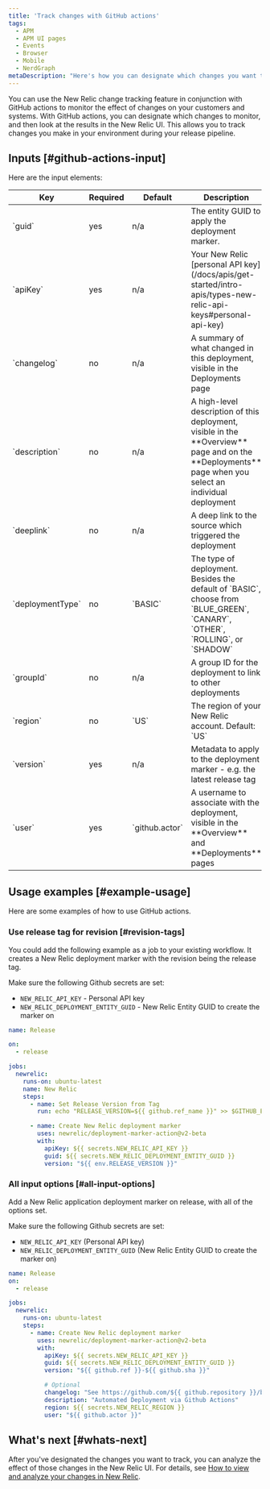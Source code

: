 ```yaml
---
title: 'Track changes with GitHub actions'
tags:
  - APM
  - APM UI pages
  - Events
  - Browser
  - Mobile
  - NerdGraph
metaDescription: "Here's how you can designate which changes you want to track by using GitHub actions."
---
```



You can use the New Relic change tracking feature in conjunction with GitHub actions to monitor the effect of changes on your customers and systems. With GitHub actions, you can designate which changes to monitor, and then look at the results in the New Relic UI. This allows you to track changes you make in your environment during your release pipeline.

## Inputs [#github-actions-input]

Here are the input elements:

<table>
  <thead>
    <tr>
      <th style={{ width: "200px" }}>
        Key
      </th>
      <th>
        Required
      </th>
      <th style={{ width: "200px" }}>
        Default
      </th>
      <th>
        Description
      </th>
    </tr>
  </thead>
    <tbody>
    <tr>
      <td>
        `guid`
      </td>
      <td>
        yes
      </td>
      <td>
        n/a
      </td>
      <td>
        The entity GUID to apply the deployment marker.
      </td>
    </tr>
    <tr>
      <td>
        `apiKey`
      </td>
      <td>
        yes
      </td>
      <td>
        n/a
      </td>
      <td>
        Your New Relic [personal API key](/docs/apis/get-started/intro-apis/types-new-relic-api-keys#personal-api-key)
      </td>
    </tr>
    <tr>
      <td>
        `changelog`
      </td>
      <td>
        no
      </td>
      <td>
        n/a
      </td>
      <td>
        A summary of what changed in this deployment, visible in the Deployments page
      </td>
    </tr>
    <tr>
      <td>
        `description`
      </td>
      <td>
        no
      </td>
      <td>
        n/a
      </td>
      <td>
        A high-level description of this deployment, visible in the **Overview** page and on the **Deployments** page when you select an individual deployment
      </td>
    </tr>
    <tr>
      <td>
        `deeplink`
      </td>
      <td>
        no
      </td>
      <td>
        n/a
      </td>
      <td>
        A deep link to the source which triggered the deployment
      </td>
    </tr>
    <tr>
      <td>
        `deploymentType`
      </td>
      <td>
        no
      </td>
      <td>
        `BASIC`
      </td>
      <td>
        The type of deployment. Besides the default of `BASIC`, choose from `BLUE_GREEN`, `CANARY`, `OTHER`, `ROLLING`, or `SHADOW`
      </td>
    </tr>
    <tr>
      <td>
        `groupId`
      </td>
      <td>
        no
      </td>
      <td>
        n/a
      </td>
      <td>
        A group ID for the deployment to link to other deployments
      </td>
    </tr>
    <tr>
      <td>
        `region`
      </td>
      <td>
        no
      </td>
      <td>
        `US`
      </td>
      <td>
        The region of your New Relic account. Default: `US`
      </td>
    </tr>
    <tr>
      <td>
        `version`
      </td>
      <td>
        yes
      </td>
      <td>
        n/a
      </td>
      <td>
        Metadata to apply to the deployment marker - e.g. the latest release tag
      </td>
    </tr>
    <tr>
      <td>
        `user`
      </td>
      <td>
        yes
      </td>
      <td>
        `github.actor`
      </td>
      <td>
        A username to associate with the deployment, visible in the **Overview** and **Deployments** pages
      </td>
    </tr>
  </tbody>
</table>

## Usage examples [#example-usage]

Here are some examples of how to use GitHub actions.

### Use release tag for revision [#revision-tags]

You could add the following example as a job to your existing workflow. It
creates a New Relic deployment marker with the revision being the release tag.

Make sure the following Github secrets are set:
* `NEW_RELIC_API_KEY` - Personal API key
* `NEW_RELIC_DEPLOYMENT_ENTITY_GUID` - New Relic Entity GUID to create the marker on

```yaml
name: Release

on:
  - release

jobs:
  newrelic:
    runs-on: ubuntu-latest
    name: New Relic
    steps:
      - name: Set Release Version from Tag
        run: echo "RELEASE_VERSION=${{ github.ref_name }}" >> $GITHUB_ENV

      - name: Create New Relic deployment marker
        uses: newrelic/deployment-marker-action@v2-beta
        with:
          apiKey: ${{ secrets.NEW_RELIC_API_KEY }}
          guid: ${{ secrets.NEW_RELIC_DEPLOYMENT_ENTITY_GUID }}
          version: "${{ env.RELEASE_VERSION }}"
```

### All input options [#all-input-options]

Add a New Relic application deployment marker on release, with all of the options set.

Make sure the following Github secrets are set:
* `NEW_RELIC_API_KEY` (Personal API key)
* `NEW_RELIC_DEPLOYMENT_ENTITY_GUID` (New Relic Entity GUID to create the marker on)

```yaml
name: Release
on:
  - release

jobs:
  newrelic:
    runs-on: ubuntu-latest
    steps:
      - name: Create New Relic deployment marker
        uses: newrelic/deployment-marker-action@v2-beta
        with:
          apiKey: ${{ secrets.NEW_RELIC_API_KEY }}
          guid: ${{ secrets.NEW_RELIC_DEPLOYMENT_ENTITY_GUID }}
          version: "${{ github.ref }}-${{ github.sha }}"

          # Optional
          changelog: "See https://github.com/${{ github.repository }}/blob/master/CHANGELOG.md for details"
          description: "Automated Deployment via Github Actions"
          region: ${{ secrets.NEW_RELIC_REGION }}
          user: "${{ github.actor }}"
```

## What's next [#whats-next]

After you've designated the changes you want to track, you can analyze the effect of those changes in the New Relic UI. For details, see [How to view and analyze your changes in New Relic](/docs/change-tracking/change-tracking-view-analyze).